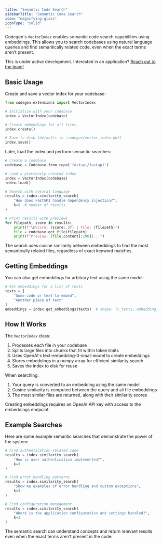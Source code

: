 ```yaml
---
title: "Semantic Code Search"
sidebarTitle: "Semantic Code Search"
icon: "magnifying-glass"
iconType: "solid"
---
```


Codegen's `VectorIndex` enables semantic code search capabilities using embeddings. This allows you to search codebases using natural language queries and find semantically related code, even when the exact terms aren't present.

<Warning>This is under active development. Interested in an application? [Reach out to the team!](/introduction/about.tsx)</Warning>

## Basic Usage

Create and save a vector index for your codebase:

```python
from codegen.extensions import VectorIndex

# Initialize with your codebase
index = VectorIndex(codebase)

# Create embeddings for all files
index.create()

# Save to disk (defaults to .codegen/vector_index.pkl)
index.save()
```

Later, load the index and perform semantic searches:

```python
# Create a codebase
codebase = Codebase.from_repo('fastapi/fastapi')

# Load a previously created index
index = VectorIndex(codebase)
index.load()

# Search with natural language
results = index.similarity_search(
    "How does FastAPI handle dependency injection?",
    k=5  # number of results
)

# Print results with previews
for filepath, score in results:
    print(f"\nScore: {score:.3f} | File: {filepath}")
    file = codebase.get_file(filepath)
    print(f"Preview: {file.content[:200]}...")
```

<Note>
The search uses cosine similarity between embeddings to find the most semantically related files, regardless of exact keyword matches.
</Note>

## Getting Embeddings

You can also get embeddings for arbitrary text using the same model:

```python
# Get embeddings for a list of texts
texts = [
    "Some code or text to embed",
    "Another piece of text"
]
embeddings = index.get_embeddings(texts)  # shape: (n_texts, embedding_dim)
```

## How It Works

The `VectorIndex` class:
1. Processes each file in your codebase
2. Splits large files into chunks that fit within token limits
3. Uses OpenAI's text-embedding-3-small model to create embeddings
4. Stores embeddings in a numpy array for efficient similarity search
5. Saves the index to disk for reuse

When searching:
1. Your query is converted to an embedding using the same model
2. Cosine similarity is computed between the query and all file embeddings
3. The most similar files are returned, along with their similarity scores

<Warning>
Creating embeddings requires an OpenAI API key with access to the embeddings endpoint.
</Warning>

## Example Searches

Here are some example semantic searches that demonstrate the power of the system:

```python
# Find authentication-related code
results = index.similarity_search(
    "How is user authentication implemented?",
    k=3
)

# Find error handling patterns
results = index.similarity_search(
    "Show me examples of error handling and custom exceptions",
    k=3
)

# Find configuration management
results = index.similarity_search(
    "Where is the application configuration and settings handled?",
    k=3
)
```

The semantic search can understand concepts and return relevant results even when the exact terms aren't present in the code.

